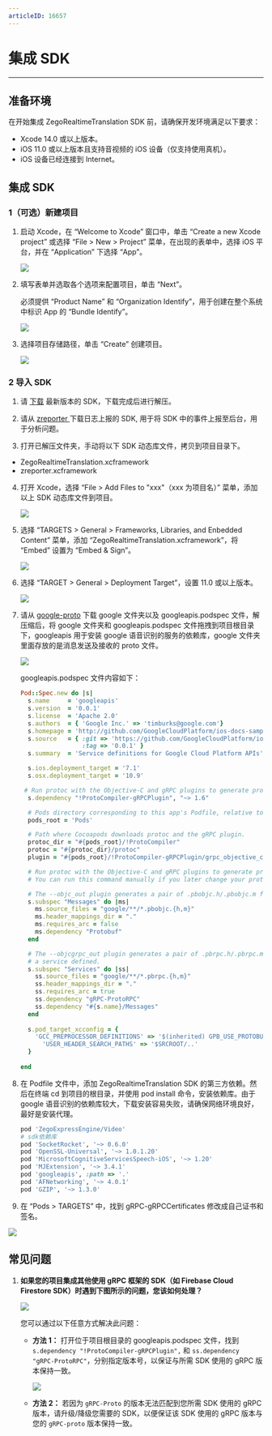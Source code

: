 ```yaml
---
articleID: 16657
---
```

# 集成 SDK

- - -

## 准备环境

在开始集成 ZegoRealtimeTranslation SDK 前，请确保开发环境满足以下要求：

* Xcode 14.0 或以上版本。
* iOS 11.0 或以上版本且支持音视频的 iOS 设备（仅支持使用真机）。
* iOS 设备已经连接到 Internet。

## 集成 SDK

### 1（可选）新建项目

1. 启动 Xcode，在 “Welcome to Xcode” 窗口中，单击 “Create a new Xcode project” 或选择 “File > New > Project” 菜单，在出现的表单中，选择 iOS 平台，并在 “Application” 下选择 “App”。
    <Frame width="512" height="auto" caption=""><img src="https://storage.zego.im/sdk-doc/Pics/QuickStart/NewProject_1.png" /></Frame>

2. 填写表单并选取各个选项来配置项目，单击 “Next”。

    必须提供 “Product Name” 和 “Organization Identify”，用于创建在整个系统中标识 App 的 “Bundle Identify”。   
    <Frame width="512" height="auto" caption=""><img src="https://storage.zego.im/sdk-doc/Pics/QuickStart/NewProject_2.png" /></Frame>


3. 选择项目存储路径，单击 “Create” 创建项目。
    <Frame width="512" height="auto" caption=""><img src="https://storage.zego.im/sdk-doc/Pics/QuickStart/NewProject_3.png" /></Frame>

### 2 导入 SDK

1. 请 [下载](!ZegoRealtimeTranslation_downloads) 最新版本的 SDK，下载完成后进行解压。

2. 请从 [zreporter ](https://artifact-master.zego.cloud/generic/native_common/public/zreporter/sharedlibrary/ios/zreporter-ios-shared-objc.zip?version=1.0.2.153) 下载日志上报的 SDK, 用于将 SDK 中的事件上报至后台，用于分析问题。

3. 打开已解压文件夹，手动将以下 SDK 动态库文件，拷贝到项目目录下。
- ZegoRealtimeTranslation.xcframework
- zreporter.xcframework

4. 打开 Xcode，选择 “File > Add Files to "xxx"（xxx 为项目名）” 菜单，添加以上 SDK 动态库文件到项目。
	
    <Frame width="512" height="auto" caption=""><img src="https://storage.zego.im/sdk-doc/Pics/iOS/RealtimeTranslation/add_framwork_lib.jpg" /></Frame>

5. 选择 “TARGETS > General > Frameworks, Libraries, and Enbedded Content” 菜单，添加 “ZegoRealtimeTranslation.xcframework”，将 “Embed” 设置为 “Embed & Sign”。	
    <Frame width="512" height="auto" caption=""><img src="https://storage.zego.im/sdk-doc/Pics/iOS/RealtimeTranslation/set_framework_libs.jpg" /></Frame>

6. 选择 “TARGET > General > Deployment Target”，设置 11.0 或以上版本。

    <Frame width="512" height="auto" caption=""><img src="https://storage.zego.im/sdk-doc/Pics/iOS/RealtimeTranslation/set_mini_deployments.jpg" /></Frame>

7. 请从 [google-proto](https://artifact-master.zego.cloud/generic/realtime_translation/public/ios/online/googleProto.zip?version=1.0.0) 下载 google 文件夹以及 googleapis.podspec 文件，解压缩后，将 google 文件夹和 googleapis.podspec 文件拖拽到项目根目录下，googleapis 用于安装 google 语音识别的服务的依赖库，google 文件夹里面存放的是消息发送及接收的 proto 文件。
    <Frame width="512" height="auto" caption=""><img src="https://storage.zego.im/sdk-doc/Pics/iOS/RealtimeTranslation/add_google_api.jpg" /></Frame>

    googleapis.podspec 文件内容如下：

    ```ruby
    Pod::Spec.new do |s|
      s.name     = 'googleapis'
      s.version  = '0.0.1'
      s.license  = 'Apache 2.0'
      s.authors  = { 'Google Inc.' => 'timburks@google.com'}
      s.homepage = 'http://github.com/GoogleCloudPlatform/ios-docs-samples'
      s.source   = { :git => 'https://github.com/GoogleCloudPlatform/ios-docs-samples.git',
                     :tag => '0.0.1' }
      s.summary  = 'Service definitions for Google Cloud Platform APIs'	  

      s.ios.deployment_target = '7.1'
      s.osx.deployment_target = '10.9'

     # Run protoc with the Objective-C and gRPC plugins to generate protocol messages and gRPC clients.
      s.dependency "!ProtoCompiler-gRPCPlugin", "~> 1.6"

      # Pods directory corresponding to this app's Podfile, relative to the location of this podspec.
      pods_root = 'Pods'

      # Path where Cocoapods downloads protoc and the gRPC plugin.
      protoc_dir = "#{pods_root}/!ProtoCompiler"
      protoc = "#{protoc_dir}/protoc"
      plugin = "#{pods_root}/!ProtoCompiler-gRPCPlugin/grpc_objective_c_plugin"

      # Run protoc with the Objective-C and gRPC plugins to generate protocol messages and gRPC clients.
      # You can run this command manually if you later change your protos and need to regenerate.  

      # The --objc_out plugin generates a pair of .pbobjc.h/.pbobjc.m files for each .proto file.
      s.subspec "Messages" do |ms|
        ms.source_files = "google/**/*.pbobjc.{h,m}"
        ms.header_mappings_dir = "."
        ms.requires_arc = false
        ms.dependency "Protobuf"
      end

      # The --objcgrpc_out plugin generates a pair of .pbrpc.h/.pbrpc.m files for each .proto file with
      # a service defined.
      s.subspec "Services" do |ss|
        ss.source_files = "google/**/*.pbrpc.{h,m}"
        ss.header_mappings_dir = "."
        ss.requires_arc = true
        ss.dependency "gRPC-ProtoRPC"
        ss.dependency "#{s.name}/Messages"
      end
  
      s.pod_target_xcconfig = {
        'GCC_PREPROCESSOR_DEFINITIONS' => '$(inherited) GPB_USE_PROTOBUF_FRAMEWORK_IMPORTS=1',
	      'USER_HEADER_SEARCH_PATHS' => '$SRCROOT/..'
      }
  
    end
    ```

8. 在 Podfile 文件中，添加 ZegoRealtimeTranslation SDK 的第三方依赖。然后在终端 cd 到项目的根目录，并使用 pod install 命令，安装依赖库。由于 google 语音识别的依赖库较大，下载安装容易失败，请确保网络环境良好，最好是安装代理。

    ```ruby
    pod 'ZegoExpressEngine/Video'
    # sdk依赖库
    pod 'SocketRocket', '~> 0.6.0'
    pod 'OpenSSL-Universal', '~> 1.0.1.20'
    pod 'MicrosoftCognitiveServicesSpeech-iOS', '~> 1.20'
    pod 'MJExtension', '~> 3.4.1'
    pod 'googleapis', :path => '.'
    pod 'AFNetworking', '~> 4.0.1'
    pod 'GZIP', '~> 1.3.0'
    ```
9. 在 “Pods > TARGETS” 中，找到 gRPC-gRPCCertificates 修改成自己证书和签名。
<Frame width="512" height="auto" caption=""><img src="https://storage.zego.im/sdk-doc/Pics/iOS/RealtimeTranslation/grpc_gRPCCertificates.jpg" /></Frame>

## 常见问题

1. **如果您的项目集成其他使用 gRPC 框架的 SDK（如 Firebase Cloud Firestore SDK）时遇到下图所示的问题，您该如何处理？**

    <Frame width="512" height="auto" caption=""><img src="https://storage.zego.im/sdk-doc/Pics/realtimetranslation/Conflicts.jpg" /></Frame>

    您可以通过以下任意方式解决此问题：
    - **方法 1：**
      打开位于项目根目录的 googleapis.podspec 文件，找到 `s.dependency "!ProtoCompiler-gRPCPlugin",` 和 `ss.dependency "gRPC-ProtoRPC"`，分别指定版本号，以保证与所需 SDK 使用的 gRPC 版本保持一致。

        <Frame width="512" height="auto" caption=""><img src="https://storage.zego.im/sdk-doc/Pics/realtimetranslation/gRPCversion.jpeg" /></Frame>

    - **方法 2：**
      若因为 `gRPC-Proto` 的版本无法匹配到您所需 SDK 使用的 gRPC 版本，请升级/降级您需要的 SDK，以便保证该 SDK 使用的 gRPC 版本与您的 `gRPC-proto` 版本保持一致。
